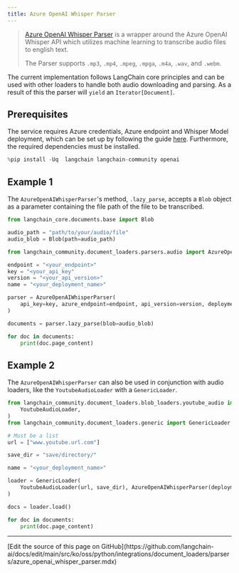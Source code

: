 ```yaml
---
title: Azure OpenAI Whisper Parser
---
```


>[Azure OpenAI Whisper Parser](https://learn.microsoft.com/en-us/azure/ai-services/speech-service/whisper-overview) is a wrapper around the Azure OpenAI Whisper API which utilizes machine learning to transcribe audio files to english text.
>
>The Parser supports `.mp3`, `.mp4`, `.mpeg`, `.mpga`, `.m4a`, `.wav`, and `.webm`.

The current implementation follows LangChain core principles and can be used with other loaders to handle both audio downloading and parsing. As a result of this the parser will `yield` an `Iterator[Document]`.

## Prerequisites

The service requires Azure credentials, Azure endpoint and Whisper Model deployment, which can be set up by following the guide [here](https://learn.microsoft.com/en-us/azure/ai-services/openai/whisper-quickstart?tabs=command-line%2Cpython-new%2Cjavascript&pivots=programming-language-python). Furthermore, the required dependencies must be installed.

```python
%pip install -Uq  langchain langchain-community openai
```

## Example 1

The `AzureOpenAIWhisperParser`'s method, `.lazy_parse`, accepts a `Blob` object as a parameter containing the file path of the file to be transcribed.

```python
from langchain_core.documents.base import Blob

audio_path = "path/to/your/audio/file"
audio_blob = Blob(path=audio_path)
```

```python
from langchain_community.document_loaders.parsers.audio import AzureOpenAIWhisperParser

endpoint = "<your_endpoint>"
key = "<your_api_key"
version = "<your_api_version>"
name = "<your_deployment_name>"

parser = AzureOpenAIWhisperParser(
    api_key=key, azure_endpoint=endpoint, api_version=version, deployment_name=name
)
```

```python
documents = parser.lazy_parse(blob=audio_blob)
```

```python
for doc in documents:
    print(doc.page_content)
```

## Example 2

The `AzureOpenAIWhisperParser` can also be used in conjunction with audio loaders, like the `YoutubeAudioLoader` with a `GenericLoader`.

```python
from langchain_community.document_loaders.blob_loaders.youtube_audio import (
    YoutubeAudioLoader,
)
from langchain_community.document_loaders.generic import GenericLoader
```

```python
# Must be a list
url = ["www.youtube.url.com"]

save_dir = "save/directory/"
```

```python
name = "<your_deployment_name>"

loader = GenericLoader(
    YoutubeAudioLoader(url, save_dir), AzureOpenAIWhisperParser(deployment_name=name)
)

docs = loader.load()
```

```python
for doc in documents:
    print(doc.page_content)
```

---

<Callout icon="pen-to-square" iconType="regular">
  [Edit the source of this page on GitHub](https://github.com/langchain-ai/docs/edit/main/src/ko/oss/python/integrations/document_loaders/parsers/azure_openai_whisper_parser.mdx)
</Callout>
